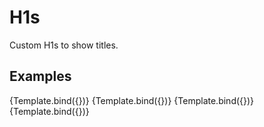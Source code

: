 

<Meta title="Design System/Typography/H1" component={H1} />

# H1s

Custom H1s to show titles.

## Examples


<Canvas>
  <Story
    name="Light mode"
    args={{
      mode: "light",
      text: "Example of an header",
    }}>
    {Template.bind({})}
   </Story>
  <Story
    name="Light mode with bold"
    args={{
      mode: "light",
      bold: true,
      text: "Example of an header with bold",
    }}>
    {Template.bind({})}
   </Story>
  <Story
    name="Dark mode"
    parameters={{backgrounds: { default: 'dark' }}}
    args={{
      mode: "dark",
      text: "Example of an header"
    }}>
    {Template.bind({})}
   </Story>
   <Story
    name="Dark mode with bold"
    parameters={{backgrounds: { default: 'dark' }}}
    args={{
      mode: "dark",
      bold: true,
      text: "Example of an header with bold"
    }}>
    {Template.bind({})}
   </Story>
</Canvas>